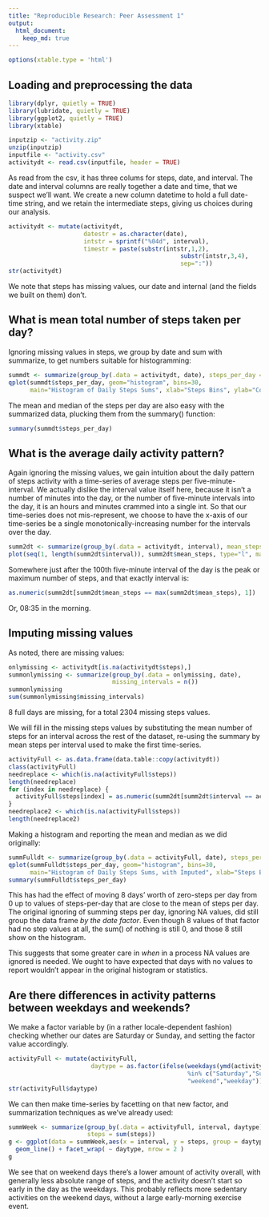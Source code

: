 ```yaml
---
title: "Reproducible Research: Peer Assessment 1"
output: 
  html_document:
    keep_md: true
---
```


```r
options(xtable.type = 'html')
```

## Loading and preprocessing the data

```r
library(dplyr, quietly = TRUE)
library(lubridate, quietly = TRUE)
library(ggplot2, quietly = TRUE)
library(xtable)
```

```r
inputzip <- "activity.zip"
unzip(inputzip)
inputfile <- "activity.csv"
activitydt <- read.csv(inputfile, header = TRUE)
```

As read from the csv, it has three colums for steps, date, and interval.  The date and interval columns are really together a date and time, that we suspect we'll want.  We create a new column datetime to hold a full date-time string, and we retain the intermediate steps, giving us choices during our analysis.

```r
activitydt <- mutate(activitydt, 
                     datestr = as.character(date), 
                     intstr = sprintf("%04d", interval), 
                     timestr = paste(substr(intstr,1,2), 
                                                substr(intstr,3,4), 
                                                sep=":"))
str(activitydt)
```

We note that steps has missing values, our date and internal (and the fields we built on them) don't.

## What is mean total number of steps taken per day?

Ignoring missing values in steps, we group by date and sum with summarize, to get numbers suitable for histogramming:

```r
summdt <- summarize(group_by(.data = activitydt, date), steps_per_day = sum(steps, na.rm = TRUE))
qplot(summdt$steps_per_day, geom="histogram", bins=30, 
      main="Histogram of Daily Steps Sums", xlab="Steps Bins", ylab="Count")
```

The mean and median of the steps per day are also easy with the summarized data, plucking them from the summary() function:

```r
summary(summdt$steps_per_day)
```

## What is the average daily activity pattern?

Again ignoring the missing values, we gain intuition about the daily pattern of steps activity with a time-series of average steps per five-minute-interval.  We actually dislike the interval value itself here, because it isn't a number of minutes into the day, or the number of five-minute intervals into the day, it is an hours and minutes crammed into a single int.  So that our time-series does not mis-represent, we choose to have the x-axis of our time-series be a single monotonically-increasing number for the intervals over the day.

```r
summ2dt <- summarize(group_by(.data = activitydt, interval), mean_steps = mean(steps, na.rm = TRUE))
plot(seq(1, length(summ2dt$interval)), summ2dt$mean_steps, type="l", main="Mean Across Days of Steps by Five-Minute Interval", xlab="Index of Five-Minute Interval", ylab="Steps")
```

Somewhere just after the 100th five-minute interval of the day is the peak or maximum number of steps, and that exactly interval is:

```r
as.numeric(summ2dt[summ2dt$mean_steps == max(summ2dt$mean_steps), 1])
```

Or, 08:35 in the morning.

## Imputing missing values

As noted, there are missing values:

```r
onlymissing <- activitydt[is.na(activitydt$steps),]
summonlymissing <- summarize(group_by(.data = onlymissing, date), 
                             missing_intervals = n())
summonlymissing
sum(summonlymissing$missing_intervals)
```

8 full days are missing, for a total 2304 missing steps values.

We will fill in the missing steps values by substituting the mean number of steps for an interval across the rest of the dataset, re-using the summary by mean steps per interval used to make the first time-series.

```r
activityFull <- as.data.frame(data.table::copy(activitydt))
class(activityFull)
needreplace <- which(is.na(activityFull$steps))
length(needreplace)
for (index in needreplace) { 
  activityFull$steps[index] = as.numeric(summ2dt[summ2dt$interval == activityFull$interval[index] , 2] )
}
needreplace2 <- which(is.na(activityFull$steps))
length(needreplace2)
```

Making a histogram and reporting the mean and median as we did originally:

```r
summFulldt <- summarize(group_by(.data = activityFull, date), steps_per_day = sum(steps, na.rm = TRUE))
qplot(summFulldt$steps_per_day, geom="histogram", bins=30, 
      main="Histogram of Daily Steps Sums, with Imputed", xlab="Steps Bins", ylab="Count")
summary(summFulldt$steps_per_day)
```

This has had the effect of moving 8 days' worth of zero-steps per day from 0 up to values of steps-per-day that are close to the mean of steps per day.  The original ignoring of summing steps per day, ignoring NA values, did still group the data frame *by the date factor*.  Even though 8 values of that factor had no step values at all, the sum() of nothing is still 0, and those 8 still show on the histogram.

This suggests that some greater care in *when* in a process NA values are ignored is needed.  We ought to have expected that days with no values to report wouldn't appear in the original histogram or statistics.

## Are there differences in activity patterns between weekdays and weekends?

We make a factor variable by (in a rather locale-dependent fashion) checking whether our dates are Saturday or Sunday, and setting the factor value accordingly.

```r
activityFull <- mutate(activityFull, 
                       daytype = as.factor(ifelse(weekdays(ymd(activityFull$datestr)) 
                                                  %in% c("Saturday","Sunday"),
                                                  "weekend","weekday")))
str(activityFull$daytype)
```

We can then make time-series by facetting on that new factor, and summarization techniques as we've already used:

```r
summWeek <- summarize(group_by(.data = activityFull, interval, daytype), 
                      steps = sum(steps))
g <- ggplot(data = summWeek,aes(x = interval, y = steps, group = daytype)) +
  geom_line() + facet_wrap( ~ daytype, nrow = 2 )
g
```

We see that on weekend days there's a lower amount of activity overall, with generally less absolute range of steps, and the activity doesn't start so early in the day as the weekdays.  This probably reflects more sedentary activities on the weekend days, without a large early-morning exercise event.



